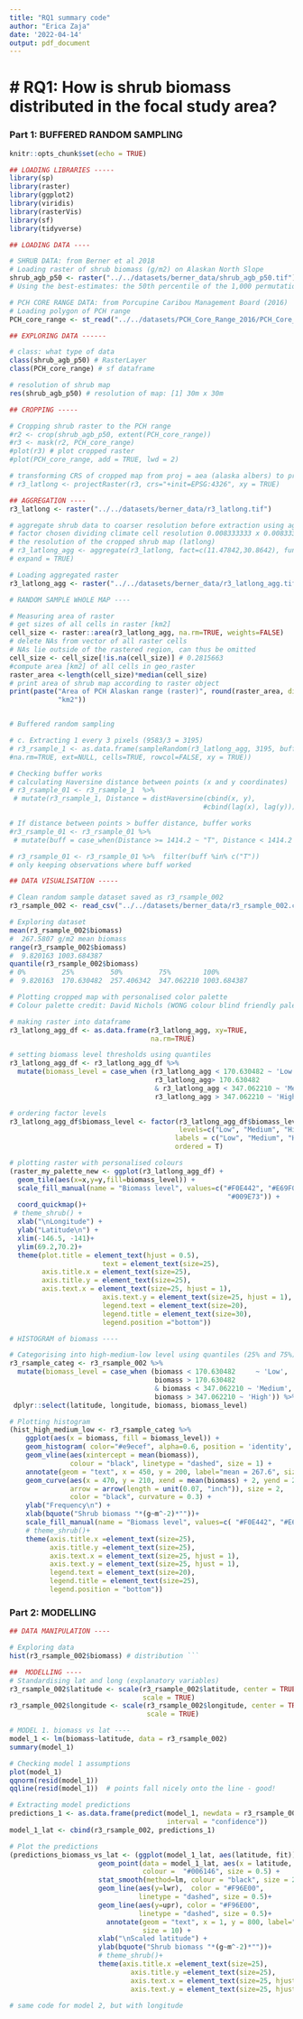 ```yaml
---
title: "RQ1 summary code"
author: "Erica Zaja"
date: '2022-04-14'
output: pdf_document
---
```


# # RQ1: How is shrub biomass distributed in the focal study area?

### Part 1: BUFFERED RANDOM SAMPLING 


```r
knitr::opts_chunk$set(echo = TRUE)
```

```r
## LOADING LIBRARIES -----
library(sp)
library(raster)
library(ggplot2)
library(viridis)
library(rasterVis)
library(sf)
library(tidyverse)
```


```r
## LOADING DATA ----

# SHRUB DATA: from Berner et al 2018
# Loading raster of shrub biomass (g/m2) on Alaskan North Slope  
shrub_agb_p50 <- raster("../../datasets/berner_data/shrub_agb_p50.tif") 
# Using the best-estimates: the 50th percentile of the 1,000 permutations

# PCH CORE RANGE DATA: from Porcupine Caribou Management Board (2016)
# Loading polygon of PCH range 
PCH_core_range <- st_read("../../datasets/PCH_Core_Range_2016/PCH_Core_Range_2016.shp") 

```

```r
## EXPLORING DATA ------

# class: what type of data 
class(shrub_agb_p50) # RasterLayer
class(PCH_core_range) # sf dataframe

# resolution of shrub map 
res(shrub_agb_p50) # resolution of map: [1] 30m x 30m

```

```r
## CROPPING -----

# Cropping shrub raster to the PCH range 
#r2 <- crop(shrub_agb_p50, extent(PCH_core_range))
#r3 <- mask(r2, PCH_core_range)
#plot(r3) # plot cropped raster
#plot(PCH_core_range, add = TRUE, lwd = 2)

# transforming CRS of cropped map from proj = aea (alaska albers) to proj = latlong 
# r3_latlong <- projectRaster(r3, crs="+init=EPSG:4326", xy = TRUE)

```

```r
## AGGREGATION ----
r3_latlong <- raster("../../datasets/berner_data/r3_latlong.tif")

# aggregate shrub data to coarser resolution before extraction using aggregate()
# factor chosen dividing climate cell resolution 0.008333333 x 0.008333333 by 
# the resolution of the cropped shrub map (latlong)
# r3_latlong_agg <- aggregate(r3_latlong, fact=c(11.47842,30.8642), fun = mean, 
# expand = TRUE) 

# Loading aggregated raster
r3_latlong_agg <- raster("../../datasets/berner_data/r3_latlong_agg.tif")

```

```r
# RANDOM SAMPLE WHOLE MAP ----

# Measuring area of raster
# get sizes of all cells in raster [km2]
cell_size <- raster::area(r3_latlong_agg, na.rm=TRUE, weights=FALSE)
# delete NAs from vector of all raster cells
# NAs lie outside of the rastered region, can thus be omitted
cell_size <- cell_size[!is.na(cell_size)] # 0.2815663
#compute area [km2] of all cells in geo_raster
raster_area <-length(cell_size)*median(cell_size)
# print area of shrub map according to raster object
print(paste("Area of PCH Alaskan range (raster)", round(raster_area, digits = 1),
            "km2"))


# Buffered random sampling 

# c. Extracting 1 every 3 pixels (9583/3 = 3195)
# r3_rsample_1 <- as.data.frame(sampleRandom(r3_latlong_agg, 3195, buffer = 1414.2, 
#na.rm=TRUE, ext=NULL, cells=TRUE, rowcol=FALSE, xy = TRUE)) 

# Checking buffer works
# calculating Haversine distance between points (x and y coordinates)
# r3_rsample_01 <- r3_rsample_1  %>% 
 # mutate(r3_rsample_1, Distance = distHaversine(cbind(x, y),
                                                #cbind(lag(x), lag(y))))

# If distance between points > buffer distance, buffer works
#r3_rsample_01 <- r3_rsample_01 %>% 
 # mutate(buff = case_when(Distance >= 1414.2 ~ "T", Distance < 1414.2 ~ "F"))

# r3_rsample_01 <- r3_rsample_01 %>%  filter(buff %in% c("T")) 
# only keeping observations where buff worked


```



```r
## DATA VISUALISATION -----

# Clean random sample dataset saved as r3_rsample_002
r3_rsample_002 <- read_csv("../../datasets/berner_data/r3_rsample_002.csv")

# Exploring dataset
mean(r3_rsample_002$biomass) 
#  267.5807 g/m2 mean biomass
range(r3_rsample_002$biomass)
#  9.820163 1003.684387
quantile(r3_rsample_002$biomass)
# 0%         25%         50%         75%        100% 
#  9.820163  170.630482  257.406342  347.062210 1003.684387 

# Plotting cropped map with personalised color palette
# Colour palette credit: David Nichols (WONG colour blind friendly palette)

# making raster into dataframe
r3_latlong_agg_df <- as.data.frame(r3_latlong_agg, xy=TRUE, 
                                   na.rm=TRUE)

# setting biomass level thresholds using quantiles 
r3_latlong_agg_df <- r3_latlong_agg_df %>%
  mutate(biomass_level = case_when (r3_latlong_agg < 170.630482 ~ 'Low', 
                                    r3_latlong_agg> 170.630482    
                                    & r3_latlong_agg < 347.062210 ~ 'Medium', 
                                    r3_latlong_agg > 347.062210 ~ 'High'))

# ordering factor levels
r3_latlong_agg_df$biomass_level <- factor(r3_latlong_agg_df$biomass_level,
                                          levels=c("Low", "Medium", "High"),
                                         labels = c("Low", "Medium", "High"),
                                         ordered = T)

# plotting raster with personalised colours
(raster_my_palette_new <- ggplot(r3_latlong_agg_df) + 
  geom_tile(aes(x=x,y=y,fill=biomass_level)) + 
  scale_fill_manual(name = "Biomass level", values=c("#F0E442", "#E69F00", 
                                                      "#009E73")) +
  coord_quickmap()+
 # theme_shrub() +  
  xlab("\nLongitude") +
  ylab("Latitude\n") +
  xlim(-146.5, -141)+
  ylim(69.2,70.2)+ 
  theme(plot.title = element_text(hjust = 0.5),      
                       text = element_text(size=25),	
        axis.title.x = element_text(size=25),
        axis.title.y = element_text(size=25),
        axis.text.x = element_text(size=25, hjust = 1),
                       axis.text.y = element_text(size=25, hjust = 1),
                       legend.text = element_text(size=20),
                       legend.title = element_text(size=30), 
                       legend.position ="bottom"))

# HISTOGRAM of biomass ----

# Categorising into high-medium-low level using quantiles (25% and 75%)
r3_rsample_categ <- r3_rsample_002 %>%
  mutate(biomass_level = case_when (biomass < 170.630482     ~ 'Low', 
                                    biomass > 170.630482    
                                    & biomass < 347.062210 ~ 'Medium', 
                                    biomass > 347.062210 ~ 'High')) %>% 
 dplyr::select(latitude, longitude, biomass, biomass_level)

# Plotting histogram
(hist_high_medium_low <- r3_rsample_categ %>%
    ggplot(aes(x = biomass, fill = biomass_level)) +
    geom_histogram( color="#e9ecef", alpha=0.6, position = 'identity', bins = 60) +
    geom_vline(aes(xintercept = mean(biomass)),            
               colour = "black", linetype = "dashed", size = 1) +
    annotate(geom = "text", x = 450, y = 200, label="mean = 267.6", size = 14) +
    geom_curve(aes(x = 470, y = 210, xend = mean(biomass) + 2, yend = 210),
               arrow = arrow(length = unit(0.07, "inch")), size = 2,
               color = "black", curvature = 0.3) +
    ylab("Frequency\n") +
    xlab(bquote("Shrub biomass "*(g~m^-2)*""))+ 
    scale_fill_manual(name = "Biomass level", values=c( "#F0E442", "#E69F00", "#009E73")) +
    # theme_shrub()+
    theme(axis.title.x =element_text(size=25),
          axis.title.y =element_text(size=25),
          axis.text.x = element_text(size=25, hjust = 1),
          axis.text.y = element_text(size=25, hjust = 1),
          legend.text = element_text(size=20),
          legend.title = element_text(size=25),
          legend.position = "bottom"))
```


### Part 2: MODELLING
```r
## DATA MANIPULATION ----

# Exploring data
hist(r3_rsample_002$biomass) # distribution ```

```


```r
##  MODELLING ----
# Standardising lat and long (explanatory variables)
r3_rsample_002$latitude <- scale(r3_rsample_002$latitude, center = TRUE, 
                                 scale = TRUE)
r3_rsample_002$longitude <- scale(r3_rsample_002$longitude, center = TRUE, 
                                  scale = TRUE)

# MODEL 1. biomass vs lat ----
model_1 <- lm(biomass~latitude, data = r3_rsample_002)
summary(model_1)

# Checking model 1 assumptions 
plot(model_1)
qqnorm(resid(model_1))
qqline(resid(model_1))  # points fall nicely onto the line - good!


```


```r
# Extracting model predictions 
predictions_1 <- as.data.frame(predict(model_1, newdata = r3_rsample_002, 
                                       interval = "confidence")) 
model_1_lat <- cbind(r3_rsample_002, predictions_1)

# Plot the predictions 
(predictions_biomass_vs_lat <- (ggplot(model_1_lat, aes(latitude, fit)) + 
                      geom_point(data = model_1_lat, aes(x = latitude, y = biomass), 
                                 colour =  "#006146", size = 0.5) +
                      stat_smooth(method=lm, colour = "black", size = 2)+
                      geom_line(aes(y=lwr),  color = "#F96E00", 
                                linetype = "dashed", size = 0.5)+
                      geom_line(aes(y=upr), color = "#F96E00", 
                                linetype = "dashed", size = 0.5)+
                        annotate(geom = "text", x = 1, y = 800, label="slope = -49.079*** ",
                                 size = 10) +
                      xlab("\nScaled latitude") +
                      ylab(bquote("Shrub biomass "*(g~m^-2)*""))+ 
                      # theme_shrub()+
                      theme(axis.title.x =element_text(size=25),
                              axis.title.y =element_text(size=25),
                              axis.text.x = element_text(size=25, hjust = 1),
                              axis.text.y = element_text(size=25, hjust = 1) )) )

# same code for model 2, but with longitude
```



